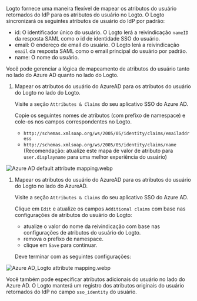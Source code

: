 Logto fornece uma maneira flexível de mapear os atributos do usuário retornados do IdP para os atributos do usuário no Logto. O Logto sincronizará os seguintes atributos de usuário do IdP por padrão:

- id: O identificador único do usuário. O Logto lerá a reivindicação `nameID` da resposta SAML como o id de identidade SSO do usuário.
- email: O endereço de email do usuário. O Logto lerá a reivindicação `email` da resposta SAML como o email principal do usuário por padrão.
- name: O nome do usuário.

Você pode gerenciar a lógica de mapeamento de atributos do usuário tanto no lado do Azure AD quanto no lado do Logto.

1. Mapear os atributos do usuário do AzureAD para os atributos do usuário do Logto no lado do Logto.

   Visite a seção `Attributes & Claims` do seu aplicativo SSO do Azure AD.

   Copie os seguintes nomes de atributos (com prefixo de namespace) e cole-os nos campos correspondentes no Logto.

   - `http://schemas.xmlsoap.org/ws/2005/05/identity/claims/emailaddress`
   - `http://schemas.xmlsoap.org/ws/2005/05/identity/claims/name` (Recomendação: atualize este mapa de valor de atributo para `user.displayname` para uma melhor experiência do usuário)

![Azure AD default attribute mapping.webp](./assets/azure_ad_default_attribute_mapping.webp)

1. Mapear os atributos do usuário do AzureAD para os atributos do usuário do Logto no lado do AzureAD.

   Visite a seção `Attributes & Claims` do seu aplicativo SSO do Azure AD.

   Clique em `Edit` e atualize os campos `Additional claims` com base nas configurações de atributos do usuário do Logto:

   - atualize o valor do nome da reivindicação com base nas configurações de atributos do usuário do Logto.
   - remova o prefixo de namespace.
   - clique em `Save` para continuar.

   Deve terminar com as seguintes configurações:

![Azure AD_Logto attribute mapping.webp](./assets/azure_ad_logto_attribute_mapping.webp)

Você também pode especificar atributos adicionais do usuário no lado do Azure AD. O Logto manterá um registro dos atributos originais do usuário retornados do IdP no campo `sso_identity` do usuário.

